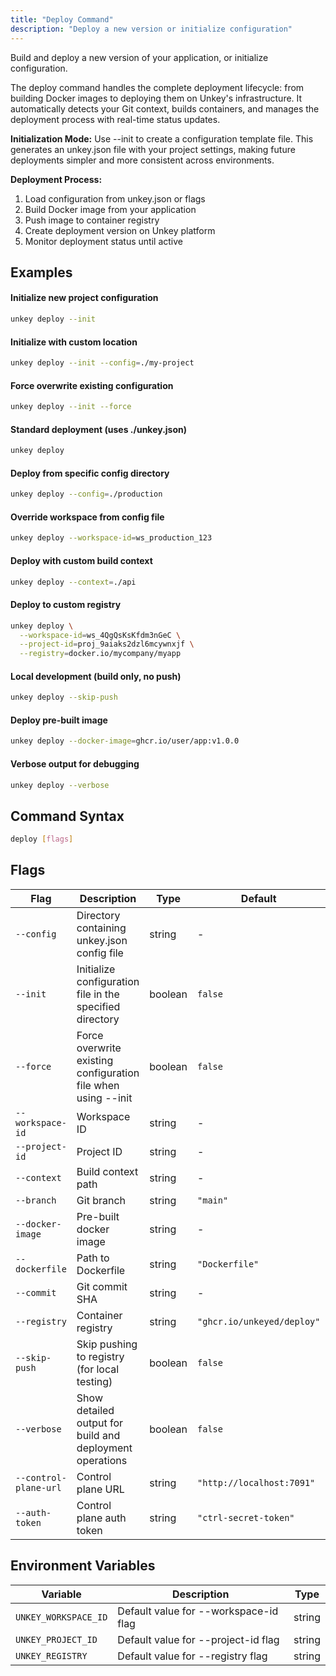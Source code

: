 ```yaml
---
title: "Deploy Command"
description: "Deploy a new version or initialize configuration"
---
```

Build and deploy a new version of your application, or initialize configuration.

The deploy command handles the complete deployment lifecycle: from building Docker images to deploying them on Unkey's infrastructure. It automatically detects your Git context, builds containers, and manages the deployment process with real-time status updates.

**Initialization Mode:**
Use --init to create a configuration template file. This generates an unkey.json file with your project settings, making future deployments simpler and more consistent across environments.

**Deployment Process:**
1. Load configuration from unkey.json or flags
2. Build Docker image from your application
3. Push image to container registry
4. Create deployment version on Unkey platform
5. Monitor deployment status until active

## Examples

#### Initialize new project configuration
```bash
unkey deploy --init
```

#### Initialize with custom location
```bash
unkey deploy --init --config=./my-project
```

#### Force overwrite existing configuration
```bash
unkey deploy --init --force
```

#### Standard deployment (uses ./unkey.json)
```bash
unkey deploy
```

#### Deploy from specific config directory
```bash
unkey deploy --config=./production
```

#### Override workspace from config file
```bash
unkey deploy --workspace-id=ws_production_123
```

#### Deploy with custom build context
```bash
unkey deploy --context=./api
```

#### Deploy to custom registry
```bash
unkey deploy \
  --workspace-id=ws_4QgQsKsKfdm3nGeC \
  --project-id=proj_9aiaks2dzl6mcywnxjf \
  --registry=docker.io/mycompany/myapp
```

#### Local development (build only, no push)
```bash
unkey deploy --skip-push
```

#### Deploy pre-built image
```bash
unkey deploy --docker-image=ghcr.io/user/app:v1.0.0
```

#### Verbose output for debugging
```bash
unkey deploy --verbose
```

## Command Syntax

```bash
deploy [flags]
```

## Flags

| Flag | Description | Type | Default | Environment |
| --- | --- | --- | --- | --- |
| `--config` | Directory containing unkey.json config file | string |- |- |
| `--init` | Initialize configuration file in the specified directory | boolean |`false` |- |
| `--force` | Force overwrite existing configuration file when using --init | boolean |`false` |- |
| `--workspace-id` | Workspace ID | string |- |`UNKEY_WORKSPACE_ID` |
| `--project-id` | Project ID | string |- |`UNKEY_PROJECT_ID` |
| `--context` | Build context path | string |- |- |
| `--branch` | Git branch | string |`"main"` |- |
| `--docker-image` | Pre-built docker image | string |- |- |
| `--dockerfile` | Path to Dockerfile | string |`"Dockerfile"` |- |
| `--commit` | Git commit SHA | string |- |- |
| `--registry` | Container registry | string |`"ghcr.io/unkeyed/deploy"` |`UNKEY_REGISTRY` |
| `--skip-push` | Skip pushing to registry (for local testing) | boolean |`false` |- |
| `--verbose` | Show detailed output for build and deployment operations | boolean |`false` |- |
| `--control-plane-url` | Control plane URL | string |`"http://localhost:7091"` |- |
| `--auth-token` | Control plane auth token | string |`"ctrl-secret-token"` |- |

## Environment Variables

| Variable | Description | Type |
| --- | --- | --- |
| `UNKEY_WORKSPACE_ID` | Default value for --workspace-id flag | string |
| `UNKEY_PROJECT_ID` | Default value for --project-id flag | string |
| `UNKEY_REGISTRY` | Default value for --registry flag | string |